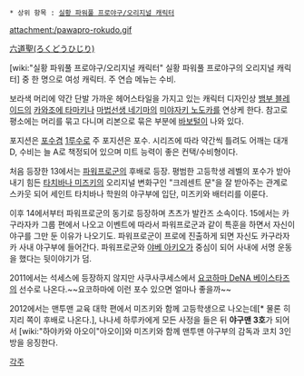  * 상위 항목 : [[실황 파워풀 프로야구/오리지널 캐릭터]]

attachment:/pawapro-rokudo.gif

[http://www.pixiv.net/tags.php?tag=%E5%85%AD%E9%81%93%E8%81%96 六道聖(ろくどうひじり)]

[wiki:"실황 파워풀 프로야구/오리지널 캐릭터" 실황 파워풀 프로야구의 오리지널 캐릭터] 중 한 명으로 여성 캐릭터. 주 연습 메뉴는 수비.

보라색 머리에 약간 단발 가까운 헤어스타일을 가지고 있는 캐릭터 디자인상 [[뱀부 블레이드]]의 [[카와조에 타마키]]나 [[마법선생 네기마]]의 [[미야자키 노도카]]를 연상케 한다. 참고로 평소에는 머리를 묶고 다니며 리본으로 묶은 부분에 [[바보털]]이 나와 있다.

포지션은 [[포수]]겸 [[1루수]]로 주 포지션은 포수. 시리즈에 따라 약간씩 틀려도 어깨는 대개 D, 수비는 늘 A로 책정되어 있으며 미트 능력이 좋은 컨택/수비형이다. 

처음 등장한 13에서는 [[파워프로군]]의 후배로 등장. 평범한 고등학생 레벨의 포수가 받아내기 힘든 [[타치바나 미즈키]]의 오리지널 변화구인 "크레센트 문"을 잘 받아주는 관계로 스카웃 되어 세인트 타치바나 학원의 야구부에 입단, 미즈키와 배터리를 이룬다.

이후 14에서부터 파워프로군의 동기로 등장하며 츠츠가 발칸즈 소속이다. 15에서는 카구라자카 그룹 편에서 나오고 이벤트에 따라서 파워프로군과 같이 특훈을 하면서 자신이 야구를 그만 둔 이유가 나오기도. 파워프로군이 프로에 진출하게 되면 자신도 카구라자카 사내 야구부에 들어간다. 파워프로군와 [[야베 아키오]]가 중심이 되어 사내에 서명 운동을 했다는 뒷이야기가 덤.

2011에서는 석세스에 등장하지 않지만 사쿠사쿠세스에서 [[요코하마 DeNA 베이스타즈]]의 선수로 나온다.~~요코하마에 이런 포수 있으면 얼마나 좋을까~~

2012에서는 맨투맨 교육 대학 편에서 미즈키와 함께 고등학생으로 나오는데[* 물론 히지리 쪽이 후배로 나온다.], 나나세 하루카에게 모든 사정을 들은 뒤 '''야구맨 3호'''가 되어서 [wiki:"하야카와 아오이"아오이]와 미즈키와 함께 맨투맨 야구부의 감독과 코치 3인방을 응징한다.


[[각주]]
